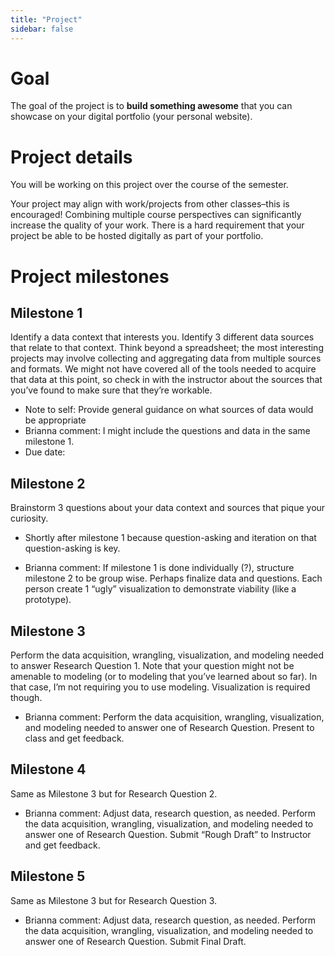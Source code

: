 ```yaml
---
title: "Project"
sidebar: false
---
```


# Goal

The goal of the project is to **build something awesome** that you can showcase on your digital portfolio (your personal website).

# Project details

You will be working on this project over the course of the semester. 

Your project may align with work/projects from other classes--this is encouraged! Combining multiple course perspectives can significantly increase the quality of your work. There is a hard requirement that your project be able to be hosted digitally as part of your portfolio.

# Project milestones

## Milestone 1

Identify a data context that interests you. Identify 3 different data sources that relate to that context. Think beyond a spreadsheet; the most interesting projects may involve collecting and aggregating data from multiple sources and formats. We might not have covered all of the tools needed to acquire that data at this point, so check in with the instructor about the sources that you've found to make sure that they're workable.

- Note to self: Provide general guidance on what sources of data would be appropriate
- Brianna comment: I might include the questions and data in the same milestone 1.
- Due date:

## Milestone 2

Brainstorm 3 questions about your data context and sources that pique your curiosity.

- Shortly after milestone 1 because question-asking and iteration on that question-asking is key.

- Brianna comment: If milestone 1 is done individually (?), structure milestone 2 to be group wise. Perhaps finalize data and questions. Each person create 1 "ugly" visualization to demonstrate viability (like a prototype).

## Milestone 3

Perform the data acquisition, wrangling, visualization, and modeling needed to answer Research Question 1. Note that your question might not be amenable to modeling (or to modeling that you've learned about so far). In that case, I'm not requiring you to use modeling. Visualization is required though.

- Brianna comment: Perform the data acquisition, wrangling, visualization, and modeling needed to answer one of Research Question. Present to class and get feedback. 


## Milestone 4

Same as Milestone 3 but for Research Question 2.

- Brianna comment: Adjust data, research question, as needed. Perform the data acquisition, wrangling, visualization, and modeling needed to answer one of Research Question. Submit "Rough Draft" to Instructor and get feedback. 

## Milestone 5

Same as Milestone 3 but for Research Question 3.

- Brianna comment: Adjust data, research question, as needed. Perform the data acquisition, wrangling, visualization, and modeling needed to answer one of Research Question. Submit Final Draft.